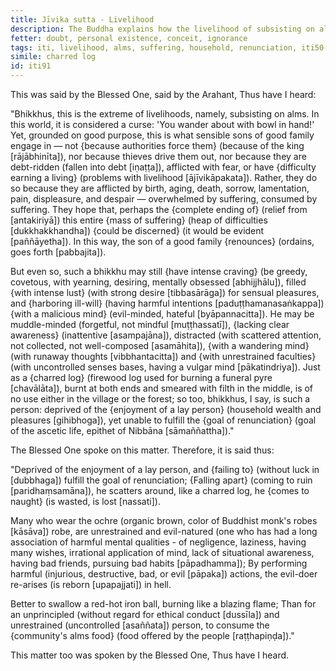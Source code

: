 ```yaml
---
title: Jīvika sutta - Livelihood
description: The Buddha explains how the livelihood of subsisting on alms, although an extreme of livelihoods, is a sensible choice for those who hope to discern a complete end to the entire mass of suffering.
fetter: doubt, personal existence, conceit, ignorance
tags: iti, livelihood, alms, suffering, household, renunciation, iti50-99
simile: charred log
id: iti91
---
```


This was said by the Blessed One, said by the Arahant, Thus have I heard:

"Bhikkhus, this is the extreme of livelihoods, namely, subsisting on alms. In this world, it is considered a curse: 'You wander about with bowl in hand!' Yet, grounded on good purpose, this is what sensible sons of good family engage in — not \{because authorities force them} (because of the king [rājābhinīta]), nor because thieves drive them out, nor because they are debt-ridden (fallen into debt [iṇaṭṭa]), afflicted with fear, or have \{difficulty earning a living} (problems with livelihood [ājīvikāpakata]). Rather, they do so because they are afflicted by birth, aging, death, sorrow, lamentation, pain, displeasure, and despair — overwhelmed by suffering, consumed by suffering. They hope that, perhaps the \{complete ending of} (relief from [antakiriyā]) this entire \{mass of suffering} (heap of difficulties [dukkhakkhandha]) \{could be discerned} (it would be evident [paññāyetha]). In this way, the son of a good family \{renounces} (ordains, goes forth [pabbajita]).

But even so, such a bhikkhu may still \{have intense craving} (be greedy, covetous, with yearning, desiring, mentally obsessed [abhijjhālu]), filled \{with intense lust} (with strong desire [tibbasārāga]) for sensual pleasures, and \{harboring ill-will} (having harmful intentions [paduṭṭhamanasaṅkappa]) \{with a malicious mind} (evil-minded, hateful [byāpannacitta]). He may be muddle-minded (forgetful, not mindful [muṭṭhassatī]), \{lacking clear awareness} (inattentive [asampajāna]), distracted (with scattered attention, not collected, not well-composed [asamāhita]), \{with a wandering mind} (with runaway thoughts [vibbhantacitta]) and \{with unrestrained faculties} (with uncontrolled senses bases, having a vulgar mind [pākatindriya]). Just as a \{charred log} (firewood log used for burning a funeral pyre [chavālāta]), burnt at both ends and smeared with filth in the middle, is of no use either in the village or the forest; so too, bhikkhus, I say, is such a person: deprived of the \{enjoyment of a lay person} (household wealth and pleasures [gihibhoga]), yet unable to fulfill the \{goal of renunciation} (goal of the ascetic life, epithet of Nibbāna [sāmaññattha])."

The Blessed One spoke on this matter. Therefore, it is said thus:

"Deprived of the enjoyment of a lay person,
and \{failing to} (without luck in [dubbhaga]) fulfill the goal of renunciation;
\{Falling apart} (coming to ruin [paridhaṃsamāna]), he scatters around,
like a charred log, he \{comes to naught} (is wasted, is lost [nassati]).

Many who wear the ochre (organic brown, color of Buddhist monk's robes [kāsāva]) robe,
are unrestrained and evil-natured (one who has had a long association of harmful mental qualities - of negligence, laziness, having many wishes, irrational application of mind, lack of situational awareness, having bad friends, pursuing bad habits [pāpadhamma]);
By performing harmful (injurious, destructive, bad, or evil [pāpaka]) actions,
the evil-doer re-arises (is reborn [upapajjati]) in hell.

Better to swallow a red-hot iron ball,
burning like a blazing flame;
Than for an unprincipled (without regard for ethical conduct [dussīla]) and unrestrained (uncontrolled [asaññata]) person,
to consume the \{community's alms food} (food offered by the people [raṭṭhapiṇḍa])."

This matter too was spoken by the Blessed One, Thus have I heard.